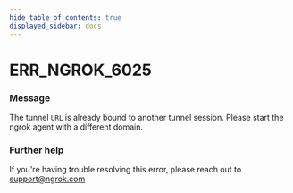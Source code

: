 ```yaml
---
hide_table_of_contents: true
displayed_sidebar: docs
---
```



# ERR_NGROK_6025

### Message

The tunnel `URL` is already bound to another tunnel session. Please start the ngrok agent with a different domain.

<ErrorDetails error="err_ngrok_6025" />

### Further help

If you're having trouble resolving this error, please reach out to [support@ngrok.com](mailto:support@ngrok.com?subject=Help%20with%20ERR_NGROK_6025)

